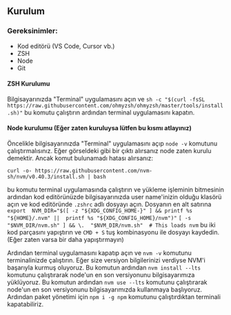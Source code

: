 ## Kurulum
### Gereksinimler: 

- Kod editörü (VS Code, Cursor vb.)
- ZSH
 - Node
 - Git

#### ZSH Kurulumu
Bilgisayarınızda "Terminal" uygulamasını açın ve `sh -c "$(curl -fsSL https://raw.githubusercontent.com/ohmyzsh/ohmyzsh/master/tools/install.sh)"` bu komutu çalıştırın ardından terminal uygulamasını kapatın.

#### Node kurulumu (Eğer zaten kuruluysa lütfen bu kısmı atlayınız)
Öncelikle bilgisayarınızda "Terminal" uygulamasını açıp `node -v` komutunu çalıştırmalısınız. Eğer görseldeki gibi bir çıktı alırsanız node zaten kurulu demektir. Ancak komut bulunamadı hatası alırsanız:

    curl -o- https://raw.githubusercontent.com/nvm-sh/nvm/v0.40.3/install.sh | bash
   
bu komutu terminal uygulamasında çalıştırın ve yükleme işleminin bitmesinin ardından kod editörünüzde bilgisayarınızda user name'inizin olduğu klasörü açın ve kod editöründe `.zshrc` adlı dosyayı açın. Dosyanın en alt satırına 
`export  NVM_DIR="$([ -z "${XDG_CONFIG_HOME-}" ] && printf %s "${HOME}/.nvm" ||  printf %s "${XDG_CONFIG_HOME}/nvm")"`
`[ -s  "$NVM_DIR/nvm.sh" ] && \.  "$NVM_DIR/nvm.sh"  # This loads nvm`
bu iki kod parçasını yapıştırın ve `CMD + S` tuş kombinasyonu ile dosyayı kaydedin. (Eğer zaten varsa bir daha yapıştırmayın)

Ardından terminal uygulamasını kapatıp açın ve `nvm -v` komutunu terminalinizde çalıştırın. Eğer size versiyon bilgilerinizi verdiyse NVM'i başarıyla kurmuş oluyoruz. Bu komutun ardından `nvm install --lts` komutunu çalıştırarak node'un en son versiyonunu bilgisayarımıza yüklüyoruz. Bu komutun ardından `nvm use --lts` komutunu çalıştırarak node'un en son versiyonunu bilgisayarımızda kullanmaya başlıyoruz. Ardından paket yönetimi için `npm i -g npm` komutunu çalıştırdıktan terminali kapatabiliriz.